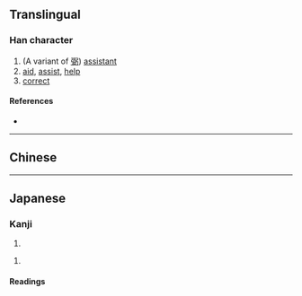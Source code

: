 {{also|弼}}
{{character info}}
==Translingual==

===Han character===
{{Han char|rn=57|rad=弓|as=09|sn=12|four=|canj=NMWN|ids=⿲弓㐁弓}}

# (A variant of [[弼]]) [[assistant]]
# [[aid]], [[assist]], [[help]]
# [[correct]]

====References====
* {{Han ref|kx=0360.060|dkj=09825|dj=0677.040|hdz=20999.120|uh=5F3B|ud=24379}}

----

==Chinese==
{{zh-see|弼|v}}

----

==Japanese==

===Kanji===
{{ja-kanji|grade=|rs=弓09}}

# {{alternative form of|ja|弼}}

# {{rfdef|ja|sort=弓09}}

====Readings====
{{rfv-pron|ja}}
{{ja-readings
|on=ひつ
|kun=たす-ける,ゆだめ,すけ
|nanori=おさむ, すけ, たすく
}}